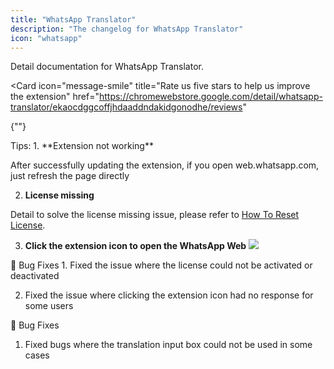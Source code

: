```yaml
---
title: "WhatsApp Translator"
description: "The changelog for WhatsApp Translator"
icon: "whatsapp"
---
```


<CardGroup cols={2}>
  <Card
    icon="whatsapp"
    title="WhatsApp Translator Document"
    href="/whatsapp-translator"
  >
    Detail documentation for WhatsApp Translator.
  </Card>

  <Card
    icon="message-smile"
    title="Rate us five stars to help us improve the extension"
    href="https://chromewebstore.google.com/detail/whatsapp-translator/ekaocdggcoffjhdaaddndakidgonodhe/reviews"
  >
{""}
  </Card>
</CardGroup>

<Tip>
Tips:
1. **Extension not working**

After successfully updating the extension, if you open web.whatsapp.com, just refresh the page directly

2. **License missing**

Detail to solve the license missing issue, please refer to [How To Reset License](/troubleshooting/how-to-reset-license).

3. **Click the extension icon to open the WhatsApp Web**
   ![](/images/wt/2.png)

</Tip>

<Update label="v1.5.5">
🐛 Bug Fixes
1. Fixed the issue where the license could not be activated or deactivated

2. Fixed the issue where clicking the extension icon had no response for some users

</Update>

<Update label="v1.5.2">
🐛 Bug Fixes

1. Fixed bugs where the translation input box could not be used in some cases

</Update>
